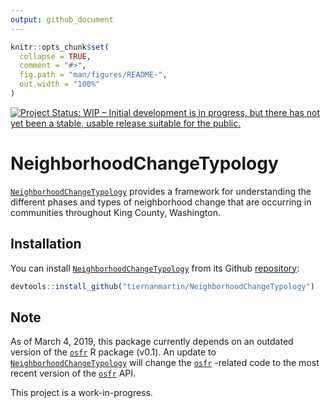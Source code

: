 ```yaml
---
output: github_document
---
```


<!-- README.md is generated from README.Rmd. Please edit that file -->

```r
knitr::opts_chunk$set(
  collapse = TRUE,
  comment = "#>",
  fig.path = "man/figures/README-",
  out.width = "100%"
)
```

[![Project Status: WIP – Initial development is in progress, but there has not yet been a stable, usable release suitable for the public.](http://www.repostatus.org/badges/latest/wip.svg)](http://www.repostatus.org/#wip)

# NeighborhoodChangeTypology

[`NeighborhoodChangeTypology`](https://github.com/tiernanmartin/NeighborhoodChangeTypology) provides a framework for
understanding the different phases and types of neighborhood change that are occurring in communities throughout
King County, Washington.

## Installation

You can install [`NeighborhoodChangeTypology`](https://github.com/tiernanmartin/NeighborhoodChangeTypology) from
its Github [repository](https://github.com/tiernanmartin/NeighborhoodChangeTypology):

```r
devtools::install_github("tiernanmartin/NeighborhoodChangeTypology")
```

## Note

As of March 4, 2019, this package currently depends on an outdated version of the [`osfr`](https://centerforopenscience.github.io/osfr/) R package (v0.1). An update to [`NeighborhoodChangeTypology`](https://github.com/tiernanmartin/NeighborhoodChangeTypology) will change the [`osfr`](https://centerforopenscience.github.io/osfr/) -related code to the most recent version of the [`osfr`](https://centerforopenscience.github.io/osfr/) API.

This project is a work-in-progress. 
